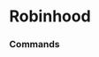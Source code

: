 # Robinhood




### Commands
<ul className="grid grid-cols-1 md:grid-cols-2 lg:grid-cols-3 xl:grid-cols-4 gap-4 -ml-6">
<ReferenceCard
    title="History"
    description="Historical Portfolio Info"
    url="/terminal/reference/portfolio/brokers/robinhood/history"
    command
/>
<ReferenceCard
    title="Holdings"
    description="Display info about your trading accounts on Robinhood"
    url="/terminal/reference/portfolio/brokers/robinhood/holdings"
    command
/>
</ul>
